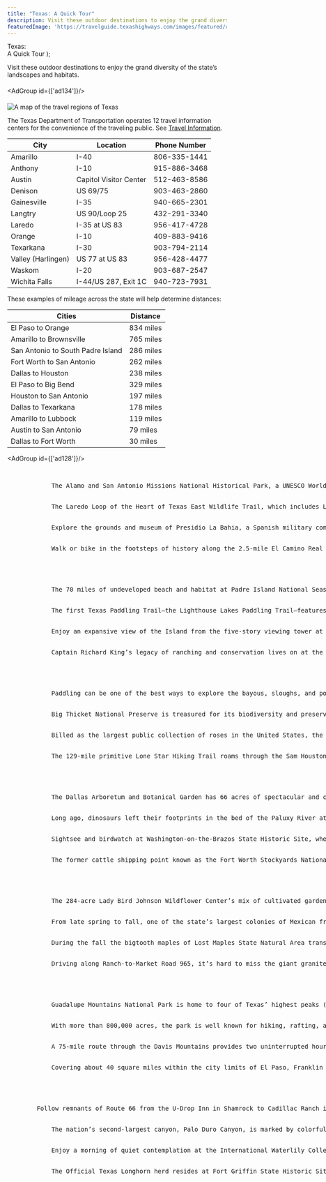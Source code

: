 ```yaml
---
title: "Texas: A Quick Tour"
description: Visit these outdoor destinations to enjoy the grand diversity of the state’s landscapes and habitats.
featuredImage: 'https://travelguide.texashighways.com/images/featured/quick-tour.jpg'
---
```


  <span>
    Texas: <br />A Quick Tour
  </span>
);

<PageDescription>

Visit these outdoor destinations to enjoy the grand diversity of the state’s landscapes and habitats.

</PageDescription>

####

<AdGroup id={['ad134']}/>   

####

<Row>
<Column colSm={6} colMd={8} colLg={12}>

![A map of the travel regions of Texas](images/texas-travel-map-regions.png)    

</Column>
</Row>

<Row>

<Column colSm={6} colMd={4} colLg={6}>

<Accordion>
<AccordionItem title="Travel Information Centers">

The Texas Department of Transportation operates 12 travel information centers for the convenience of the traveling public. See [Travel Information](/travel-information/).


| City               | Location               | Phone Number |
|--------------------|------------------------|--------------|
| Amarillo           | I-40                   | 806-335-1441 |
| Anthony            | I-10                   | 915-886-3468 |
| Austin             | Capitol Visitor Center | 512-463-8586 |
| Denison            | US 69/75               | 903-463-2860 |
| Gainesville        | I-35                   | 940-665-2301 |
| Langtry            | US 90/Loop 25          | 432-291-3340 |
| Laredo             | I-35 at US 83          | 956-417-4728 |
| Orange             | I-10                   | 409-883-9416 |
| Texarkana          | I-30                   | 903-794-2114 |
| Valley (Harlingen) | US 77 at US 83         | 956-428-4477 |
| Waskom             | I-20                   | 903-687-2547 |
| Wichita Falls      | I-44/US 287, Exit 1C   | 940-723-7931 |

</AccordionItem>

</Accordion>

</Column>

<Column colSm={6} colMd={4} colLg={6}>

<Accordion>

<AccordionItem title="Traveling Across Texas">
  These examples of mileage across the state will help determine distances:

| Cities                            | Distance  |
|-----------------------------------|-----------|
| El Paso to Orange                 | 834 miles |
| Amarillo to Brownsville           | 765 miles |
| San Antonio to South Padre Island | 286 miles |
| Fort Worth to San Antonio         | 262 miles |
| Dallas to Houston                 | 238 miles |
| El Paso to Big Bend               | 329 miles |
| Houston to San Antonio            | 197 miles |
| Dallas to Texarkana               | 178 miles |
| Amarillo to Lubbock               | 119 miles |
| Austin to San Antonio             | 79 miles  |
| Dallas to Fort Worth              | 30 miles  |

</AccordionItem>

</Accordion>

</Column>

</Row>

<AdGroup id={['ad128']}/>

<Row>

<Column colSm={6} colMd={4} colLg={8}>
    <Listing>
        <ListingHed color="purple" title="South Texas Plains"/>
        <ListingItem 
            title="Mission Trail"
            city="San Antonio">
            The Alamo and San Antonio Missions National Historical Park, a UNESCO World Heritage Site, are linked via about 10 miles of hike-and-bike trail along the San Antonio River.
        </ListingItem>
        <ListingItem 
            title="Bountiful Birds"
            city="Laredo">
            The Laredo Loop of the Heart of Texas East Wildlife Trail, which includes Lake Casa Blanca State Park, provides plentiful opportunities for birding. In addition, the 10th Laredo Birding Festival occurs in February.
        </ListingItem>
        <ListingItem 
            title="State Saga"
            city="GOLIAD">
            Explore the grounds and museum of Presidio La Bahia, a Spanish military compound that appears as it did in 1836 during the Texas Revolution.
        </ListingItem>
        <ListingItem 
            title="On the Trail"
            city="Floresville">
            Walk or bike in the footsteps of history along the 2.5-mile El Camino Real de los Tejas National Historic Trail in Floresville. 
        </ListingItem>
    </Listing>
    <Listing>
        <ListingHed color="lightblue" title="Gulf Coast"/>
        <ListingItem 
            title="Sand and Surf"
            city="Corpus Christi">
            The 70 miles of undeveloped beach and habitat at Padre Island National Seashore provide opportunities for camping, fishing, beachcombing, paddling, birding, and windsurfing. 
        </ListingItem>
        <ListingItem 
            title="On the water"
            city="Aransas Pass">
            The first Texas Paddling Trail—the Lighthouse Lakes Paddling Trail—features four loops through a black mangrove estuary with views of the Lydia Ann Lighthouse.
        </ListingItem>
        <ListingItem 
            title="Top of the island"
            city="South Padre Island">
            Enjoy an expansive view of the Island from the five-story viewing tower at the SPI Birding, Nature Center &amp; Alligator Sanctuary.    
        </ListingItem>
        <ListingItem 
            title="Sprawling Spread"
            city="KINGSVILLE">
            Captain Richard King’s legacy of ranching and conservation lives on at the state’s largest ranch, King Ranch, which offers daily ranch and nature tours.
        </ListingItem>
    </Listing>

</Column>

</Row>

<Row>
<Column colSm={6} colMd={4} colLg={8}>
    <Listing>
        <ListingHed color="green" title="Piney Woods"/>
        <ListingItem 
            title="SPLASH OF NATURE"
            city="KARNACK">
            Paddling can be one of the best ways to explore the bayous, sloughs, and ponds of Caddo Lake with its distinctive bald cypress trees draped in Spanish moss. 
        </ListingItem>
        <ListingItem 
            title="SIGNIFICANT SANCTUARY"
            city="KOUNTZE">
            Big Thicket National Preserve is treasured for its biodiversity and preservation of habitat that once covered more than 2 million acres.
        </ListingItem>
        <ListingItem 
            title="Smell the Roses"
            city="Tyler">
            Billed as the largest public collection of roses in the United States, the Municipal Rose Garden features more than 32,000 bushes. The Texas Rose Festival in October celebrates the blooms.
        </ListingItem>
        <ListingItem 
            title="FOREST FEATURE"
            city="CLEVELAND">
            The 129-mile primitive Lone Star Hiking Trail roams through the Sam Houston National Forest. Spring and fall are the best times to visit.
        </ListingItem>
    </Listing>
    <Listing>
        <ListingHed color="teal" title="PRAIRIES AND LAKES"/>
        <ListingItem 
            title="LOVELY LANDSCAPE"
            city="Dallas">
            The Dallas Arboretum and Botanical Garden has 66 acres of spectacular and colorful display gardens, along with amazing displays during its seasonal festivals.
            </ListingItem>
        <ListingItem 
            title="DINOSAUR DOMAIN"
            city="Glen Rose">
            Long ago, dinosaurs left their footprints in the bed of the Paluxy River at Dinosaur Valley State Park, a National Natural Landmark.
        </ListingItem>
        <ListingItem 
            title="Texas&rsquo; Birthplace"
            city="WASHINGTON">
            Sightsee and birdwatch at Washington-on-the-Brazos State Historic Site, where history was made in 1936 when the Texas Declaration of Independence was signed there.
        </ListingItem>
        <ListingItem 
            title="COWTOWN HISTORY"
            city="Fort Worth">
            The former cattle shipping point known as the Fort Worth Stockyards National Historic District is home to historic buildings, restaurants, shops, and saloons.
        </ListingItem>
    </Listing>
</Column>

</Row>
    
<Row>
        <AdGroup id={['ad125','ad111','ad105','ad137','ad108','ad99','ad139','ad140']}/>    
</Row>

<Row>
<Column colSm={6} colMd={4} colLg={8}>
    <Listing>
        <ListingHed color="blue" title="Hill Country"/>
        <ListingItem 
            title="WILD ABOUT FLOWERS"
            city="AUSTIN">
            The 284-acre Lady Bird Johnson Wildflower Center’s mix of cultivated gardens, an arboretum, managed natural areas, and wildlands serves to conserve native plants.
        </ListingItem>
        <ListingItem 
            title="GOING BATTY"
            city="ROCKSPRINGS">
            From late spring to fall, one of the state’s largest colonies of Mexican free-tailed bats make their home at Devil’s Sinkhole State Natural Area, a National Natural Landmark.
        </ListingItem>
        <ListingItem 
            title="Fall Delight"
            city="Vanderpool">
            During the fall the bigtooth maples of Lost Maples State Natural Area transform with a spectacle of red, orange, and yellow leaves. The best time to visit is usually late October to mid-November.
        </ListingItem>
        <ListingItem 
            title="Mystical Mound"
            city="FREDERICKSBURG">
            Driving along Ranch-to-Market Road 965, it’s hard to miss the giant granite dome rising from the ground at Enchanted Rock State Natural Area. It makes you want to stop and climb it.
        </ListingItem>
    </Listing>
        <Listing>
        <ListingHed color="orange" title="Big Bend Country"/>
        <ListingItem 
            title="NEW HEIGHTS"
            city="PINE SPRINGS">
            Guadalupe Mountains National Park is home to four of Texas’ highest peaks (with an opportunity to climb to the state’s highest point), along with canyons, desert, spectacular night skies, and the world’s most extensive Permian fossil reef.
        </ListingItem>
        <ListingItem 
            title="Dark Skies"
            city="BIG BEND NATIONAL PARK">
            With more than 800,000 acres, the park is well known for hiking, rafting, and nature viewing, but its designation as an International Dark Sky Park also makes it one of the state’s best places to see the Milky Way.
        </ListingItem>
        <ListingItem 
            title="Scenic Sights"
            city="FORT DAVIS">
            A 75-mile route through the Davis Mountains provides two uninterrupted hours of majestic scenery and wildlife if you can resist the temptation to stop at Fort Davis National Historic Site, Davis Mountains State Park, and the McDonald Observatory.      
        </ListingItem>
        <ListingItem 
            title="Urban Air"
            city="El Paso">
            Covering about 40 square miles within the city limits of El Paso, Franklin Mountains State Park is the nation’s largest urban state park. Visit for hiking, biking, and rock climbing.
        </ListingItem>
    </Listing>
</Column>

<Column colSm={12} colMd={4} colLg={4}>


</Column>
</Row>

<Row>
<Column colSm={6} colMd={4} colLg={8}>
    <Listing>
        <ListingHed color="red" title="Panhandle Plains"/>
        <ListingItem 
            title="MOTHER ROAD"
            city="INTERSTATE 40">
        Follow remnants of Route 66 from the U-Drop Inn in Shamrock to Cadillac Ranch in Amarillo and west to Adrian for a stop at the route’s midway point—1,139 miles to Los Angeles and Chicago.
        </ListingItem>
        <ListingItem 
            title="SCENIC WONDER"
            city="CANYON">
            The nation’s second-largest canyon, Palo Duro Canyon, is marked by colorful geologic layers. In spots, the layers have eroded, forming hoodoos, of which one of the most well known is the Lighthouse formation in Palo Duro Canyon State Park. 
        </ListingItem>
        <ListingItem 
            title="Peaceful Park"
            city="San Angelo">
            Enjoy a morning of quiet contemplation at the International Waterlily Collection in Civic League Park, which displays a changing variety of waterlilies that are best viewed April to October.
</ListingItem>
        <ListingItem 
            title="legends And Longhorns"
            city="Albany">
            The Official Texas Longhorn herd resides at Fort Griffin State Historic Site, a western defensive fort from 1867 to 1881. Wander among the ruins and ponder what life must have been like.
        </ListingItem>
    </Listing>

</Column>
</Row>